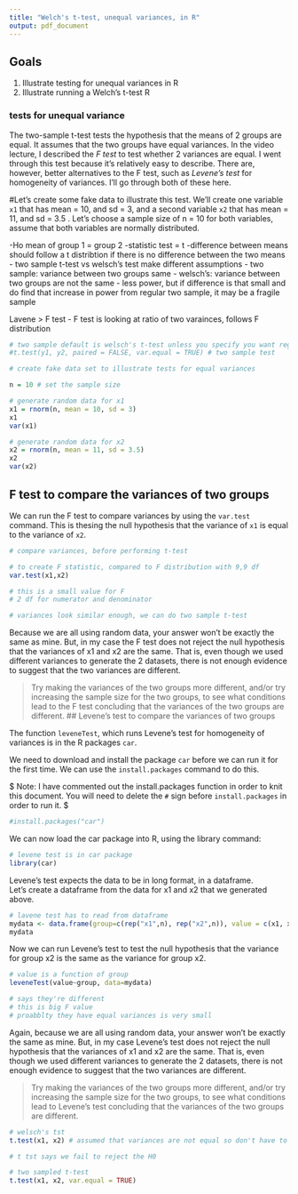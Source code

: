 ```yaml
---
title: "Welch's t-test, unequal variances, in R"
output: pdf_document
---
```


## Goals
1. Illustrate testing for unequal variances in R
1. Illustrate running a Welch's t-test R

### tests for unequal variance
The two-sample t-test tests the hypothesis that the means of 2 groups are equal. It assumes that the two groups have equal variances. In the video lecture, I described the *F test* to test whether 2 variances are equal.  I went through this test because it's relatively easy to describe. There are, however, better alternatives to the F test, such as *Levene's test* for homogeneity of variances.  I'll go through both of these here. 

#Let's create some fake data to illustrate this test. 
We'll create one variable `x1` that has mean = 10, and sd = 3, and a second variable `x2` that has mean = 11, and sd = 3.5 . Let's choose a sample size of n = 10 for both variables, assume that both variables are normally distributed. 

-Ho mean of group 1 = group 2
-statistic test = t
-difference between means should follow a t distribtion if there is no difference between the two means
- two sample t-test vs welsch's test make different assumptions
  - two sample: variance between two groups same
  - welsch's: variance between two groups are not the same
    - less power, but if difference is that small and do find that increase in power from regular two sample, it may be a fragile sample
    
Lavene > F test
- F test is looking at ratio of two varainces, follows F distribution
```r
# two sample default is welsch's t-test unless you specify you want regular two sample t-test
#t.test(y1, y2, paired = FALSE, var.equal = TRUE) # two sample test
```


```r
# create fake data set to illustrate tests for equal variances

n = 10 # set the sample size

# generate random data for x1
x1 = rnorm(n, mean = 10, sd = 3)
x1
var(x1)

# generate random data for x2
x2 = rnorm(n, mean = 11, sd = 3.5)
x2
var(x2)
```

## F test to compare the variances of two groups

We can run the F test to compare variances by using the `var.test` command.
This is thesing the null hypothesis that the variance of `x1` is equal to the variance of `x2`. 
```r
# compare variances, before performing t-test

# to create F statistic, compared to F distribution with 9,9 df
var.test(x1,x2)

# this is a small value for F
# 2 df for numerator and denominator

# variances look similar enough, we can do two sample t-test
```

Because we are all using random data, your answer won't be exactly the same as mine.  But, in my case the F test does not reject the null hypothesis that the variances of x1 and x2 are the same. That is, even though we used different variances to generate the 2 datasets, there is not enough evidence to suggest that the two variances are different. 

> Try making the variances of the two groups more different, and/or try increasing the sample size for the two groups, to see what conditions lead to the F test concluding that the variances of the two groups are different. 
## Levene's test to compare the variances of two groups

The function `leveneTest`, which runs Levene's test for homogeneity of variances is in the R packages `car`.  

We need to download and install the package `car` before we can run it for the first time. We can use the `install.packages` command to do this. 

$ Note: I have commented out the install.packages function in order to knit this document.  You will need to delete the `#` sign before `install.packages` in order to run it. $
```r
#install.packages("car")
```

We can now load the car package into R, using the library command:
```r
# levene test is in car package
library(car)
```

Levene's test expects the data to be in long format, in a dataframe.  
Let's create a dataframe from the data for x1 and x2 that we generated above. 

```r
# lavene test has to read from dataframe
mydata <- data.frame(group=c(rep("x1",n), rep("x2",n)), value = c(x1, x2))
mydata
```

Now we can run Levene's test to test the null hypothesis that the variance for group x2 is the same as the variance for group x2. 

```r
# value is a function of group
leveneTest(value~group, data=mydata)

# says they're different
# this is big F value
# proabblty they have equal variances is very small
```

Again, because we are all using random data, your answer won't be exactly the same as mine.  But, in my case Levene's test does not reject the null hypothesis that the variances of x1 and x2 are the same. That is, even though we used different variances to generate the 2 datasets, there is not enough evidence to suggest that the two variances are different. 


> Try making the variances of the two groups more different, and/or try increasing the sample size for the two groups, to see what conditions lead to Levene's test concluding that the variances of the two groups are different. 

```r

# welsch's tst
t.test(x1, x2) # assumed that variances are not equal so don't have to specify var.equal = FALSE

# t tst says we fail to reject the H0
```
```r
# two sampled t-test
t.test(x1, x2, var.equal = TRUE)
```

